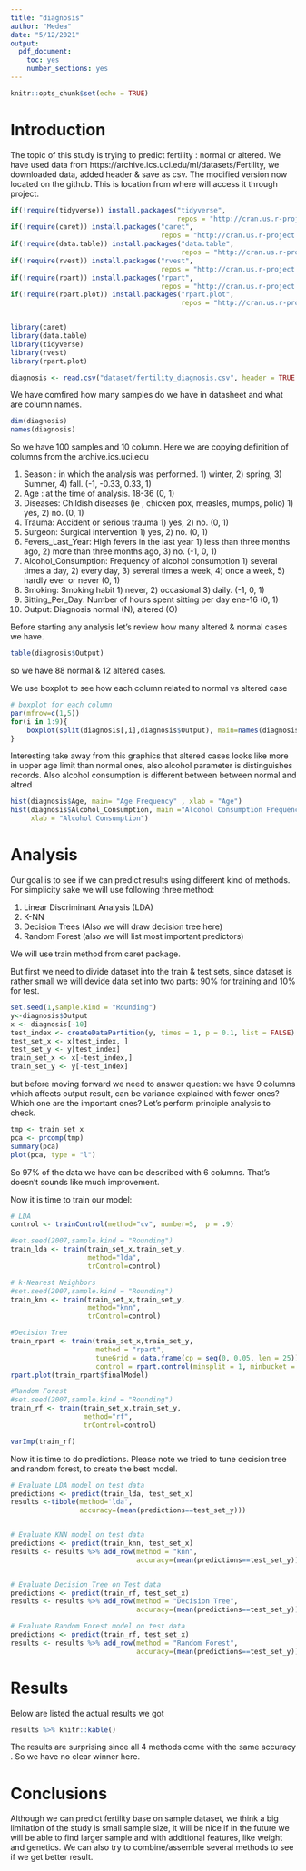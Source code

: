 ```yaml
---
title: "diagnosis"
author: "Medea"
date: "5/12/2021"
output:
  pdf_document:
    toc: yes
    number_sections: yes
---
```


```r
knitr::opts_chunk$set(echo = TRUE)
```

# Introduction

The topic of this study is trying to predict fertility : normal or altered. We have used data from https://archive.ics.uci.edu/ml/datasets/Fertility, we downloaded data, added header & save as csv. The modified version now located on the github. This is location from where will access it through project.
```r
if(!require(tidyverse)) install.packages("tidyverse", 
                                         repos = "http://cran.us.r-project.org")
if(!require(caret)) install.packages("caret", 
                                     repos = "http://cran.us.r-project.org")
if(!require(data.table)) install.packages("data.table", 
                                          repos = "http://cran.us.r-project.org")
if(!require(rvest)) install.packages("rvest", 
                                     repos = "http://cran.us.r-project.org")
if(!require(rpart)) install.packages("rpart", 
                                     repos = "http://cran.us.r-project.org")
if(!require(rpart.plot)) install.packages("rpart.plot", 
                                          repos = "http://cran.us.r-project.org")


library(caret)
library(data.table)
library(tidyverse)
library(rvest)
library(rpart.plot)

diagnosis <- read.csv("dataset/fertility_diagnosis.csv", header = TRUE )


```
We have comfired how many samples do we have in datasheet and what are column names. 
```r
dim(diagnosis)
names(diagnosis)
```
So we have 100 samples and 10 column. Here we are copying definition of columns from the archive.ics.uci.edu

1. Season : in which the analysis was performed. 1) winter, 2) spring, 3) Summer, 4) fall. (-1, -0.33, 0.33, 1)
2. Age : at the time of analysis. 18-36 (0, 1)
3. Diseases: Childish diseases (ie , chicken pox, measles, mumps, polio) 1) yes, 2) no. (0, 1)
4. Trauma: Accident or serious trauma 1) yes, 2) no. (0, 1)
5. Surgeon: Surgical intervention 1) yes, 2) no. (0, 1)
6. Fevers_Last_Year: High fevers in the last year 1) less than three months ago, 2) more than three months ago, 3) no. (-1, 0, 1)
7. Alcohol_Consumption: Frequency of alcohol consumption 1) several times a day, 2) every day, 3) several times a week, 4) once a week, 5) hardly ever or never (0, 1)
8. Smoking: Smoking habit 1) never, 2) occasional 3) daily. (-1, 0, 1)
9. Sitting_Per_Day: Number of hours spent sitting per day ene-16 (0, 1)
10. Output: Diagnosis normal (N), altered (O)

Before starting any analysis let's review how many altered & normal cases we have.

```r
table(diagnosis$Output)
```

so we have 88 normal & 12 altered cases. 

We use boxplot to see how each column related to normal vs altered case
```r
# boxplot for each column
par(mfrow=c(1,5))
for(i in 1:9){
    boxplot(split(diagnosis[,i],diagnosis$Output), main=names(diagnosis)[i])
}
```
Interesting take away from this graphics that altered cases looks like more in upper age limit than normal ones, also alcohol parameter is distinguishes records. Also alcohol consumption is different between between normal and altred 
```r
hist(diagnosis$Age, main= "Age Frequency" , xlab = "Age")
hist(diagnosis$Alcohol_Consumption, main ="Alcohol Consumption Frequency",
     xlab = "Alcohol Consumption")
```



# Analysis

Our goal is to see if we can predict results using different kind of methods. For simplicity sake we will use following three method: 

1. Linear Discriminant Analysis (LDA)
2. K-NN
3. Decision Trees (Also we will draw decision tree here)
3. Random Forest (also we will list most important predictors)

We will use train method from caret package.

But first we need to divide dataset into the train & test sets, since dataset is rather small we will devide data set into two parts:  90% for training and 10% for test.
```r
set.seed(1,sample.kind = "Rounding")
y<-diagnosis$Output
x <- diagnosis[-10]
test_index <- createDataPartition(y, times = 1, p = 0.1, list = FALSE)
test_set_x <- x[test_index, ]
test_set_y <- y[test_index]
train_set_x <- x[-test_index,]
train_set_y <- y[-test_index]
```
but before moving forward we need to answer question:  we have 9 columns which affects output result, can be variance explained with fewer ones? Which one are the important ones? Let's  perform principle analysis to check.

```r
tmp <- train_set_x
pca <- prcomp(tmp)
summary(pca)
plot(pca, type = "l")
```

So 97% of the data we have can be described with 6 columns. That's doesn't sounds like much improvement.

Now it is time to train our model:
```r
# LDA 
control <- trainControl(method="cv", number=5,  p = .9)

#set.seed(2007,sample.kind = "Rounding")
train_lda <- train(train_set_x,train_set_y, 
                   method="lda",
                   trControl=control)

# k-Nearest Neighbors
#set.seed(2007,sample.kind = "Rounding")
train_knn <- train(train_set_x,train_set_y,
                   method="knn",  
                   trControl=control)

#Decision Tree 
train_rpart <- train(train_set_x,train_set_y, 
                     method = "rpart",
                     tuneGrid = data.frame(cp = seq(0, 0.05, len = 25)),
                     control = rpart.control(minsplit = 1, minbucket = 1))
rpart.plot(train_rpart$finalModel)

#Random Forest
#set.seed(2007,sample.kind = "Rounding")
train_rf <- train(train_set_x,train_set_y,
                  method="rf", 
                  trControl=control)

varImp(train_rf)
```
Now it is time to do predictions. Please note we tried to tune decision tree and random forest, to create the best model.
```r
# Evaluate LDA model on test data
predictions <- predict(train_lda, test_set_x)
results <-tibble(method='lda', 
                 accuracy=(mean(predictions==test_set_y)))


# Evaluate KNN model on test data
predictions <- predict(train_knn, test_set_x)
results <- results %>% add_row(method = "knn", 
                               accuracy=(mean(predictions==test_set_y)))


# Evaluate Decision Tree on Test data
predictions <- predict(train_rf, test_set_x)
results <- results %>% add_row(method = "Decision Tree", 
                               accuracy=(mean(predictions==test_set_y)))

# Evaluate Random Forest model on test data
predictions <- predict(train_rf, test_set_x)
results <- results %>% add_row(method = "Random Forest", 
                               accuracy=(mean(predictions==test_set_y)))

```

# Results

Below are listed the actual results we got
```r
results %>% knitr::kable()
```

The results are surprising since all 4 methods come with the same accuracy . So we have no clear winner here.

# Conclusions

Although we can predict fertility base on sample dataset, we think a big limitation of the study is small sample size, it will be nice if in the future we will be able to find larger sample and with additional features, like weight and genetics. We can also try to combine/assemble several methods to see if we get better result.
